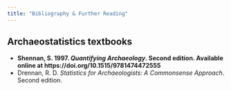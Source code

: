 ```yaml
---
title: "Bibliography & Further Reading"
---
```


## Archaeostatistics textbooks

* **Shennan, S. 1997. *Quantifying Archaeology*. Second edition. Available online at https://doi.org/10.1515/9781474472555**
* Drennan, R. D. *Statistics for Archaeologists: A Commonsense Approach*. Second edition.
